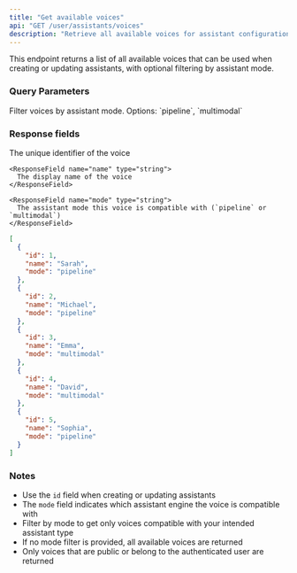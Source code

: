 ```yaml
---
title: "Get available voices"
api: "GET /user/assistants/voices"
description: "Retrieve all available voices for assistant configuration"
---
```


This endpoint returns a list of all available voices that can be used when creating or updating assistants, with optional filtering by assistant mode.

### Query Parameters

<ParamField query="mode" type="string" optional>
  Filter voices by assistant mode. Options: `pipeline`, `multimodal`
</ParamField>

### Response fields

<ResponseField name="data" type="array">
  <Expandable title="properties">
    <ResponseField name="id" type="integer">
      The unique identifier of the voice
    </ResponseField>

    <ResponseField name="name" type="string">
      The display name of the voice
    </ResponseField>

    <ResponseField name="mode" type="string">
      The assistant mode this voice is compatible with (`pipeline` or `multimodal`)
    </ResponseField>
  </Expandable>
</ResponseField>

<ResponseExample>

```json 200 Response
[
  {
    "id": 1,
    "name": "Sarah",
    "mode": "pipeline"
  },
  {
    "id": 2,
    "name": "Michael",
    "mode": "pipeline"
  },
  {
    "id": 3,
    "name": "Emma",
    "mode": "multimodal"
  },
  {
    "id": 4,
    "name": "David",
    "mode": "multimodal"
  },
  {
    "id": 5,
    "name": "Sophia",
    "mode": "pipeline"
  }
]
```

</ResponseExample>

### Notes

- Use the `id` field when creating or updating assistants
- The `mode` field indicates which assistant engine the voice is compatible with
- Filter by mode to get only voices compatible with your intended assistant type
- If no mode filter is provided, all available voices are returned
- Only voices that are public or belong to the authenticated user are returned